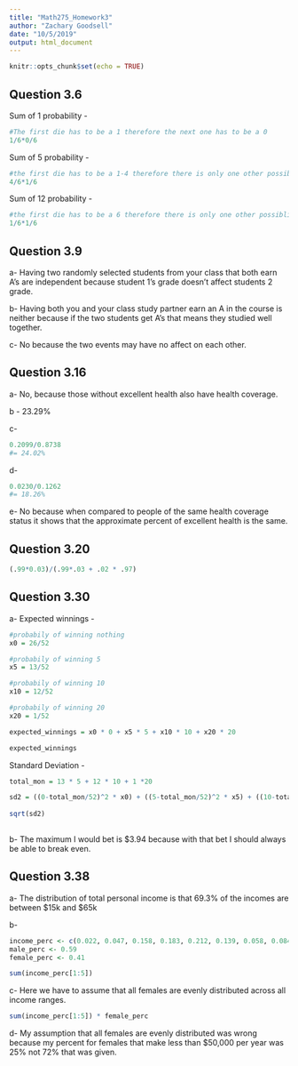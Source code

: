 ```yaml
---
title: "Math275_Homework3"
author: "Zachary Goodsell"
date: "10/5/2019"
output: html_document
---
```


```r
knitr::opts_chunk$set(echo = TRUE)
```

## Question 3.6

Sum of 1 probability - 
```r
#The first die has to be a 1 therefore the next one has to be a 0
1/6*0/6
```

Sum of 5 probability - 
```r
#the first die has to be a 1-4 therefore there is only one other possiblilty the othe die has to be
4/6*1/6
```

Sum of 12 probability - 
```r
#the first die has to be a 6 therefore there is only one other possiblilty the othe die has to be - 6
1/6*1/6
```

## Question 3.9

a- Having two randomly selected students from your class that both earn A's are independent because student 1's grade doesn't affect students 2 grade.

b- Having both you and your class study partner earn an A in the course is neither because if the two students get A's that means they studied well together.

c- No because the two events may have no affect on each other.  

## Question 3.16

a- No, because those without excellent health also have health coverage.

b - 23.29%

c- 
```r
0.2099/0.8738
#= 24.02%
```

d- 
```r
0.0230/0.1262 
#= 18.26%
```

e- No because when compared to people of the same health coverage status it shows that the approximate percent of excellent health is the same.

## Question 3.20

```r
(.99*0.03)/(.99*.03 + .02 * .97)

```

## Question 3.30

a- 
Expected winnings -
```r

#probabily of winning nothing 
x0 = 26/52

#probabily of winning 5 
x5 = 13/52

#probabily of winning 10 
x10 = 12/52

#probabily of winning 20 
x20 = 1/52

expected_winnings = x0 * 0 + x5 * 5 + x10 * 10 + x20 * 20

expected_winnings


```
Standard Deviation -
```r
total_mon = 13 * 5 + 12 * 10 + 1 *20

sd2 = ((0-total_mon/52)^2 * x0) + ((5-total_mon/52)^2 * x5) + ((10-total_mon/52)^2 * x10) + ((20-total_mon/52)^2 * x20)
  
sqrt(sd2)
  
```

b- The maximum I would bet is $3.94 because with that bet I should always be able to break even.


## Question 3.38

a- 
The distribution of total personal income is that 69.3% of the incomes are between $15k and $65k

b- 
```r
income_perc <- c(0.022, 0.047, 0.158, 0.183, 0.212, 0.139, 0.058, 0.084, 0.097)
male_perc <- 0.59
female_perc <- 0.41

sum(income_perc[1:5])

```

c- Here we have to assume that all females are evenly distributed across all income ranges.

```r
sum(income_perc[1:5]) * female_perc

```

d- My assumption that all females are evenly distributed was wrong because my percent for females that make less than $50,000 per year was 25% not 72% that was given.